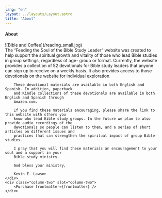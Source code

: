```yaml
---
lang: "en"
layout: ../layouts/Layout.astro
title: "About"
---
```



<Columns>
	<div class="column-one section" slot="column-one">
		<h4 class="section-title">About</h4>
		![Bible and Coffee](/reading_small.jpg)
		<br /> 
		The “Feeding the Soul of the Bible Study Leader” website was created to help support the
		spiritual growth and vitality of those who lead Bible studies in group settings, regardless of age-
		group or format. Currently, the website provides a collection of 52 devotionals for Bible study
		leaders that anyone can sign up to receive on a weekly basis. It also provides access to those
		devotionals on the website for individual exploration.

		These devotional materials are available in both English and Spanish. In addition, paperback
		and Kindle collections of these devotionals are available in both English and Spanish through
		Amazon.com.

		If you find these materials encouraging, please share the link to this website with others you
		know who lead Bible study groups. In the future we plan to also provide audio recordings of the
		devotionals so people can listen to them, and a series of short articles on different issues and
		practices that can strengthen the spiritual impact of group Bible studies.

		I pray that you will find these materials an encouragement to your soul and a support in your
		Bible study ministry.

		God bless your ministry,

		Kevin E. Lawson
	</div>
	<div class="column-two" slot="column-two">
		<Purchase frontmatter={frontmatter} />
	</div>
</Columns>